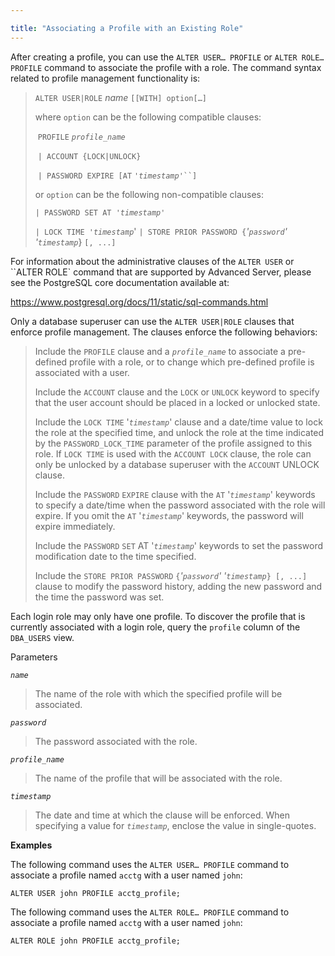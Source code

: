 ---

title: "Associating a Profile with an Existing Role"
---

<div id="associating_a_profile_with_an_existing_role" class="registered_link"></div>

After creating a profile, you can use the `ALTER USER… PROFILE` or `ALTER ROLE… PROFILE` command to associate the profile with a role. The command syntax related to profile management functionality is:

> `ALTER USER|ROLE` *name* `[[WITH] option[…]`
>
> where `option` can be the following compatible clauses:
>
> ​        `PROFILE` *`profile_name`*
>
> ​     `| ACCOUNT {LOCK|UNLOCK}`
>
> ​     `| PASSWORD EXPIRE [AT` `'`*`timestamp`*`'``]`
>
> or `option` can be the following non-compatible clauses:
>
>  `| PASSWORD SET AT '`*`timestamp`*`'`
>
>  `| LOCK TIME '`*`timestamp`*'
>      `| STORE PRIOR PASSWORD {`*'`password`' '`timestamp`*} `[, ...]`

For information about the administrative clauses of the `ALTER USER` or ``ALTER ROLE` command that are supported by Advanced Server, please see the PostgreSQL core documentation available at:

https://www.postgresql.org/docs/11/static/sql-commands.html

Only a database superuser can use the `ALTER USER|ROLE` clauses that enforce profile management. The clauses enforce the following behaviors:

> Include the `PROFILE` clause and a *`profile_name`* to associate a pre-defined profile with a role, or to change which pre-defined profile is associated with a user.
>
> Include the `ACCOUNT` clause and the `LOCK` or `UNLOCK` keyword to specify that the user account should be placed in a locked or unlocked state.
>
> Include the `LOCK TIME` '*`timestamp`*' clause and a date/time value to lock the role at the specified time, and unlock the role at the time indicated by the `PASSWORD_LOCK_TIME` parameter of the profile assigned to this role. If `LOCK TIME` is used with the `ACCOUNT LOCK` clause, the role can only be unlocked by a database superuser with the `ACCOUNT` UNLOCK clause.
>
> Include the `PASSWORD` `EXPIRE` clause with the `AT` '*`timestamp`*' keywords to specify a date/time when the password associated with the role will expire. If you omit the `AT` '*`timestamp`*' keywords, the password will expire immediately.
>
> Include the `PASSWORD` `SET` AT '*`timestamp`*' keywords to set the password modification date to the time specified.
>
> Include the `STORE PRIOR PASSWORD` `{`*'`password`' '`timestamp`*`} [, ...]` clause to modify the password history, adding the new password and the time the password was set.

Each login role may only have one profile. To discover the profile that is currently associated with a login role, query the `profile` column of the `DBA_USERS` view.

Parameters

*`name`*

> The name of the role with which the specified profile will be associated.

*`password`*

> The password associated with the role.

*`profile_name`*

> The name of the profile that will be associated with the role.

*`timestamp`*

> The date and time at which the clause will be enforced. When specifying a value for *`timestamp`*, enclose the value in single-quotes.

**Examples**

The following command uses the `ALTER USER… PROFILE` command to associate a profile named `acctg` with a user named `john`:

```
ALTER USER john PROFILE acctg_profile;
```

The following command uses the `ALTER ROLE… PROFILE` command to associate a profile named `acctg` with a user named `john`:

```
ALTER ROLE john PROFILE acctg_profile;
```


